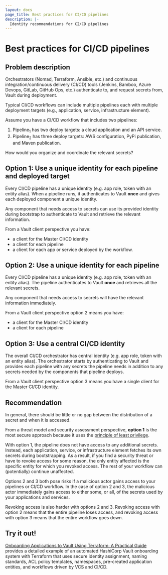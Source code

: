 ```yaml
---
layout: docs
page_title: Best practices for CI/CD pipelines
description: |-
  Identity recommendations for CI/CD pipelines
---
```


# Best practices for CI/CD pipelines

## Problem description

Orchestrators (Nomad, Terraform, Ansible, etc.) and continuous
integration/continuous delivery (CI/CD) tools (Jenkins, Bamboo, Azure Devops,
GitLab, GitHub Ops, etc.) authenticate to, and request secrets from, Vault
during deployment.

Typical CI/CD workflows can include multiple pipelines each with multiple
deployment targets (e.g., application, service, infrastructure element).

Assume you have a CI/CD workflow that includes two pipelines:

1. Pipeline<sub>1</sub> has two deploy targets: a cloud application and an
   API service.
1. Pipeline<sub>2</sub> has three deploy targets: AWS configuration, PyPi
   publication, and Maven publication.

How would you organize and coordinate the relevant secrets? 

## Option 1: Use a unique identity for each pipeline and deployed target

Every CI/CD pipeline has a unique identity (e.g. app role, token with an entity
alias). When a pipeline runs, it authenticates to Vault **once** and gives
each deployed component a unique identity.

Any component that needs access to secrets can use its provided identity during
bootstrap to authenticate to Vault and retrieve the relevant information.

From a Vault client perspective you have:

- a client for the Master CI/CD identity
- a client for each pipeline
- a client for each app or service deployed by the workflow.

## Option 2: Use a unique identity for each pipeline

Every CI/CD pipeline has a unique identity (e.g. app role, token with an entity
alias). The pipeline authenticates to Vault **once** and retrieves all the
relevant secrets.

Any component that needs access to secrets will have the relevant information
immediately. 

From a Vault client perspective option 2 means you have:

- a client for the Master CI/CD identity
- a client for each pipeline

## Option 3: Use a central CI/CD identity

The overall CI/CD orchestrator has central identity (e.g. app role, token with
an entity alias). The orchestrator starts by authenticating to Vault and
provides each pipeline with any secrets the pipeline needs in addition to any
secrets needed by the components that pipeline deploys.

From a Vault client perspective option 3 means you have a single client for the
Master CI/CD identity.

## Recommendation

In general, there should be little or no gap between the distribution of a
secret and when it is accessed.

From a threat model and security assessment perspective, **option 1** is the
most secure approach because it uses the
[principle of least privilege](/vault/tutorials/recommended-patterns/pattern-centralized-secrets#the-principle-of-least-privilege-polp).

With option 1, the pipeline does not have access to any additional secrets.
Instead, each application, service, or infrastructure element fetches its own
secrets during bootstrapping. As a result, if you find a security threat or have
to revoke access for some reason, the only entity affected is the specific entity
for which you revoked access. The rest of your workflow can (potentially)
continue unaffected.

Options 2 and 3 both pose risks if a malicious actor gains access to your
pipelines or CI/CD workflow. In the case of option 2 and 3, the malicious
actor immediately gains access to either some, or all, of the secrets used by
your applications and services.

Revoking access is also harder with options 2 and 3. Revoking access with
option 2 means that the entire pipeline loses access, and revoking access with
option 3 means that the entire workflow goes down.

## Try it out!
 
[Onboarding Applications to Vault Using Terraform: A Practical Guide](https://www.hashicorp.com/blog/onboarding-applications-to-vault-using-terraform-a-practical-guide)
provides a detailed example of an automated HashiCorp Vault onboarding
system with Terraform that uses secure identity assignment, naming standards,
ACL policy templates, namespaces, pre-created application entities, and
workflows driven by VCS and CI/CD.
